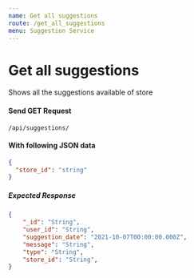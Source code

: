 ```yaml
---
name: Get all suggestions
route: /get_all_suggestions
menu: Suggestion Service
---
```


# Get all suggestions

Shows all the suggestions available of store

#### Send GET Request

<Code>/api/suggestions/</Code>

#### With following JSON data

```json
{
  "store_id": "string"
}
```

##### Expected Response

```json
{
    "_id": "String",
    "user_id": "String",
    "suggestion_date": "2021-10-07T00:00:00.000Z",
    "message": "String",
    "type": "String",
    "store_id": "String",
}
```

